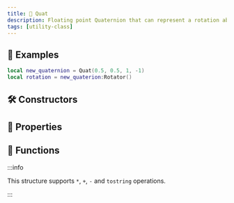 ```yaml
---
title: 🔢 Quat
description: Floating point Quaternion that can represent a rotation about an axis in 3-D space
tags: [utility-class]
---
```


<HeaderDeclaration type="Struct" name="Quat" is_open_source />


## 🎒 Examples

```lua
local new_quaternion = Quat(0.5, 0.5, 1, -1)
local rotation = new_quaterion:Rotator()
```


## 🛠 Constructors

<ConstructorDeclaration type="Struct" name="Quat" />


## 🧽 Properties

<PropertiesDeclaration type="Struct" name="Quat" />


## 🦠 Functions

:::info

This structure supports `*`, `+`, `-` and `tostring` operations.

:::

<FunctionsDeclaration type="Struct" name="Quat" />

